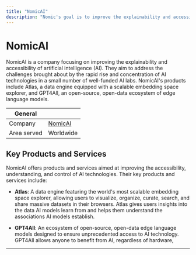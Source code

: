```yaml
---
title: "NomicAI"
description: "Nomic's goal is to improve the explainability and accessibility of AI."
---
```


# NomicAI

NomicAI is a company focusing on improving the explainability and accessibility of artificial intelligence (AI). They aim to address the challenges brought about by the rapid rise and concentration of AI technologies in a small number of well-funded AI labs. NomicAI's products include Atlas, a data engine equipped with a scalable embedding space explorer, and GPT4All, an open-source, open-data ecosystem of edge language models.

| General  |  |
| --- | --- |
| Company | [NomicAI](https://home.nomic.ai/) |
| Area served | Worldwide |

## Key Products and Services

NomicAI offers products and services aimed at improving the accessibility, understanding, and control of AI technologies. Their key products and services include:

- **Atlas**: A data engine featuring the world's most scalable embedding space explorer, allowing users to visualize, organize, curate, search, and share massive datasets in their browsers. Atlas gives users insights into the data AI models learn from and helps them understand the associations AI models establish.

- **GPT4All**: An ecosystem of open-source, open-data edge language models designed to ensure unprecedented access to AI technology. GPT4All allows anyone to benefit from AI, regardless of hardware,

---

